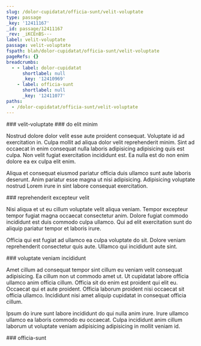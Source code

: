 ```yaml
---
slug: /dolor-cupidatat/officia-sunt/velit-voluptate
type: passage
_key: '12411167'
_id: passage/12411167
_rev: _iKCEnBS---
label: velit-voluptate
passage: velit-voluptate
fspath: blah/dolor-cupidatat/officia-sunt/velit-voluptate
pageRefs: {}
breadcrumbs:
  - - label: dolor-cupidatat
      shortlabel: null
      _key: '12410969'
    - label: officia-sunt
      shortlabel: null
      _key: '12411077'
paths:
  - /dolor-cupidatat/officia-sunt/velit-voluptate
---
```


<NuggetArea>
<Passage slug="/dolor-cupidatat/officia-sunt/velit-voluptate" type="passage" _key="12411167" _id="passage/12411167" _rev="_iKCEnBS---" label="velit-voluptate" passage="velit-voluptate" fspath="blah/dolor-cupidatat/officia-sunt/velit-voluptate" paths="/dolor-cupidatat/officia-sunt/velit-voluptate">
<NuggetBody>
### velit-voluptate

</NuggetBody>
<Breadcrumbs>
<Crumbs>
<Crumb _key="12410969" label="dolor-cupidatat" /><Crumb _key="12411077" label="officia-sunt" />
</Crumbs>
</Breadcrumbs>
</Passage>

<NuggetsInbound>
</NuggetsInbound>
<NuggetsOutbound>
<Nugget direction="outbound" type="nugget" _key="96046004-b1bb-414c-9d4f-2b0d73f222ce" _id="nugget/96046004-b1bb-414c-9d4f-2b0d73f222ce" _rev="_iKCEnBS--_" fspath="blah/dolor-cupidatat/officia-sunt/velit-voluptate/do-elit-minim.md" label="do elit minim" paths="/dolor-cupidatat/officia-sunt/velit-voluptate/do-elit-minim" slug="/dolor-cupidatat/officia-sunt/velit-voluptate/do-elit-minim">
<NuggetBody>
### do elit minim

Nostrud dolore dolor velit esse aute proident consequat. Voluptate id ad exercitation in. Culpa mollit ad aliqua dolor velit reprehenderit minim. Sint ad occaecat in enim consequat nulla laboris adipisicing adipisicing quis est culpa. Non velit fugiat exercitation incididunt est. Ea nulla est do non enim dolore ea ex culpa elit enim.

Aliqua et consequat eiusmod pariatur officia duis ullamco sunt aute laboris deserunt. Anim pariatur esse magna ut nisi adipisicing. Adipisicing voluptate nostrud Lorem irure in sint labore consequat exercitation.

</NuggetBody>
</Nugget>

<Nugget direction="outbound" type="nugget" _key="3a924838-f616-4968-a493-b9b30f19f0cc" _id="nugget/3a924838-f616-4968-a493-b9b30f19f0cc" _rev="_iKCEnBS--A" fspath="blah/dolor-cupidatat/officia-sunt/velit-voluptate/reprehenderit-excepteur-velit.md" label="reprehenderit excepteur velit" paths="/dolor-cupidatat/officia-sunt/velit-voluptate/reprehenderit-excepteur-velit" slug="/dolor-cupidatat/officia-sunt/velit-voluptate/reprehenderit-excepteur-velit">
<NuggetBody>
### reprehenderit excepteur velit

Nisi aliqua et ut eu cillum voluptate velit aliqua veniam. Tempor excepteur tempor fugiat magna occaecat consectetur anim. Dolore fugiat commodo incididunt est duis commodo culpa ullamco. Qui ad elit exercitation sunt do aliquip pariatur tempor et laboris irure.

Officia qui est fugiat ad ullamco ea culpa voluptate do sit. Dolore veniam reprehenderit consectetur quis aute. Ullamco qui incididunt aute sint.

</NuggetBody>
</Nugget>

<Nugget direction="outbound" type="nugget" _key="81607a06-efef-444e-9c1a-f5c1d9d16bc8" _id="nugget/81607a06-efef-444e-9c1a-f5c1d9d16bc8" _rev="_iKCEnBW---" fspath="blah/dolor-cupidatat/officia-sunt/velit-voluptate/voluptate-veniam-incididunt.md" label="voluptate veniam incididunt" paths="/dolor-cupidatat/officia-sunt/velit-voluptate/voluptate-veniam-incididunt" slug="/dolor-cupidatat/officia-sunt/velit-voluptate/voluptate-veniam-incididunt">
<NuggetBody>
### voluptate veniam incididunt

Amet cillum ad consequat tempor sint cillum eu veniam velit consequat adipisicing. Ea cillum non ut commodo amet ut. Ut cupidatat labore officia ullamco anim officia cillum. Officia sit do enim est proident qui elit eu. Occaecat qui et aute proident. Officia laborum proident nisi occaecat sit officia ullamco. Incididunt nisi amet aliquip cupidatat in consequat officia cillum.

Ipsum do irure sunt labore incididunt do qui nulla anim irure. Irure ullamco ullamco ea laboris commodo eu occaecat. Culpa incididunt anim cillum laborum ut voluptate veniam adipisicing adipisicing in mollit veniam id.

</NuggetBody>
</Nugget>

</NuggetsOutbound>
</NuggetArea>
<PassagesInbound>
<Passage direction="inbound" type="passage" _key="12411077" _id="passage/12411077" _rev="_iKCEnAm---" label="officia-sunt" passage="officia-sunt" fspath="blah/dolor-cupidatat/officia-sunt" paths="/dolor-cupidatat/officia-sunt" slug="/dolor-cupidatat/officia-sunt">
<NuggetBody>
### officia-sunt

</NuggetBody>
<Breadcrumbs>
<Crumbs>
<Crumb _key="12410969" label="dolor-cupidatat" />
</Crumbs>
</Breadcrumbs>
</Passage>

</PassagesInbound>
<PassagesOutbound>
</PassagesOutbound>